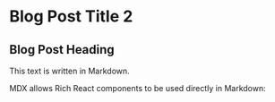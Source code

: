 
# Blog Post Title 2

## Blog Post Heading

This text is written in Markdown.

MDX allows Rich React components to be used directly in Markdown: <Counter/>